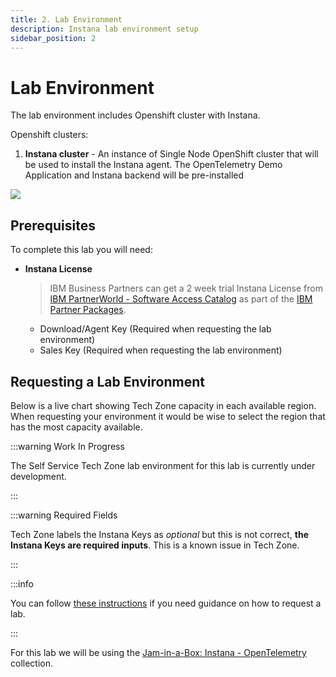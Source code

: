 ```yaml
---
title: 2. Lab Environment
description: Instana lab environment setup
sidebar_position: 2
---
```


# Lab Environment

The lab environment includes Openshift cluster with Instana.

Openshift clusters:

1. **Instana cluster** - An instance of Single Node OpenShift cluster that will
   be used to install the Instana agent. The OpenTelemetry Demo Application and
   Instana backend will be pre-installed

![](images/architecture.png)

## Prerequisites

To complete this lab you will need:

- **Instana License**

  > IBM Business Partners can get a 2 week trial Instana License from
  > [IBM PartnerWorld - Software Access Catalog](https://www.ibm.com/partnerworld/program/benefits/software-access-catalog)
  > as part of the
  > [IBM Partner Packages](https://www.ibm.com/partnerworld/public/partner-package).

  - Download/Agent Key (Required when requesting the lab environment)
  - Sales Key (Required when requesting the lab environment)

## Requesting a Lab Environment


Below is a live chart showing Tech Zone capacity in each available region. When
requesting your environment it would be wise to select the region that has the
most capacity available.

<TechZoneStatus />

:::warning Work In Progress

The Self Service Tech Zone lab environment for this lab is currently under
development.

:::

:::warning Required Fields

Tech Zone labels the Instana Keys as _optional_ but this is not correct, **the
Instana Keys are required inputs**. This is a known issue in Tech Zone.

:::

:::info

You can follow
[these instructions](/waiops-tech-jam/labs/jam-in-a-box/#requesting-a-lab-environment)
if you need guidance on how to request a lab.

:::

For this lab we will be using the
[Jam-in-a-Box: Instana - OpenTelemetry](https://techzone.ibm.com/my/reservations/create/64b8b2e0a06bca0017539c00)
collection.
